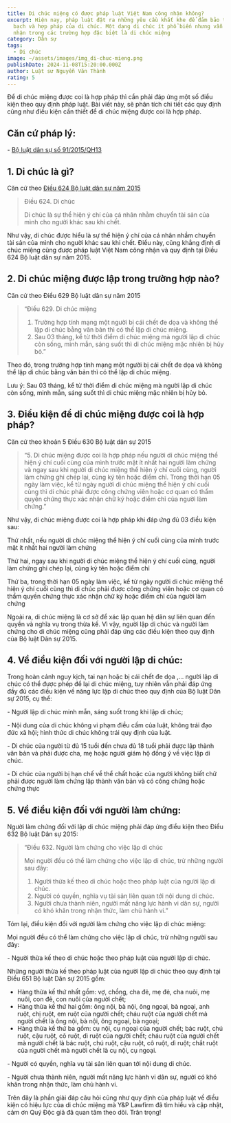 ```yaml
---
title: Di chúc miệng có được pháp luật Việt Nam công nhận không?
excerpt: Hiện nay, pháp luật đặt ra những yêu cầu khắt khe để đảm bảo tính minh
  bạch và hợp pháp của di chúc. Một dạng di chúc ít phổ biến nhưng vẫn được công
  nhận trong các trường hợp đặc biệt là di chúc miệng
category: Dân sự
tags:
  - Di chúc
image: ~/assets/images/img_di-chuc-mieng.png
publishDate: 2024-11-08T15:20:00.000Z
author: Luật sư Nguyễn Văn Thành
rating: 5
---
```


Để di chúc miệng được coi là hợp pháp thì cần phải đáp ứng một số điều kiện theo quy định pháp luật. Bài viết này, sẽ phân tích chi tiết các quy định cũng như điều kiện cần thiết để di chúc miệng được coi là hợp pháp.

## Căn cứ pháp lý:

\- [Bộ luật dân sự số 91/2015/QH13](https://yplawfirm.vn/tin-tuc-phap-luat/van-ban-phap-luat/bo-luat-dan-su-so-91-2015-qh13-35910.htm)

## 1. Di chúc là gì?

Căn cứ theo [Điều 624 Bộ luật dân sự năm 2015](https://yplawfirm.vn/tin-tuc-phap-luat/van-ban-phap-luat/bo-luat-dan-su-so-91-2015-qh13-35910.htm)

> Điều 624. Di chúc
>
> Di chúc là sự thể hiện ý chí của cá nhân nhằm chuyển tài sản của mình cho người khác sau khi chết.

Như vậy, di chúc được hiểu là sự thể hiện ý chí của cá nhân nhầm chuyển tài sản của mình cho người khác sau khi chết. Điều này, cũng khẳng định di chúc miệng cũng được pháp luật Việt Nam công nhận và quy định tại Điều 624 Bộ luật dân sự năm 2015.

## 2. Di chúc miệng được lập trong trường hợp nào?

Căn cứ theo Điều 629 Bộ luật dân sự năm 2015

> “Điều 629. Di chúc miệng
>
> 1. Trường hợp tính mạng một người bị cái chết đe dọa và không thể lập di chúc bằng văn bản thì có thể lập di chúc miệng.
> 2. Sau 03 tháng, kể từ thời điểm di chúc miệng mà người lập di chúc còn sống, minh mẫn, sáng suốt thì di chúc miệng mặc nhiên bị hủy bỏ.”

Theo đó, trong trường hợp tính mạng một người bị cái chết đe dọa và không thể lập di chúc bằng văn bản thì có thể lập di chúc miệng.

Lưu ý: Sau 03 tháng, kể từ thời điểm di chúc miệng mà người lập di chúc còn sống, minh mẫn, sáng suốt thì di chúc miệng mặc nhiên bị hủy bỏ.

## 3. Điều kiện để di chúc miệng được coi là hợp pháp?

Căn cứ theo khoản 5 Điều 630 Bộ luật dân sự 2015

> “5. Di chúc miệng được coi là hợp pháp nếu người di chúc miệng thể hiện ý chí cuối cùng của mình trước mặt ít nhất hai người làm chứng và ngay sau khi người di chúc miệng thể hiện ý chí cuối cùng, người làm chứng ghi chép lại, cùng ký tên hoặc điểm chỉ. Trong thời hạn 05 ngày làm việc, kể từ ngày người di chúc miệng thể hiện ý chí cuối cùng thì di chúc phải được công chứng viên hoặc cơ quan có thẩm quyền chứng thực xác nhận chữ ký hoặc điểm chỉ của người làm chứng.”

Như vậy, di chúc miệng được coi là hợp pháp khi đáp ứng đủ 03 điều kiện sau:

Thứ nhất, nếu người di chúc miệng thể hiện ý chí cuối cùng của mình trước mặt ít nhất hai người làm chứng

Thứ hai, ngay sau khi người di chúc miệng thể hiện ý chí cuối cùng, người làm chứng ghi chép lại, cùng ký tên hoặc điểm chỉ

Thứ ba, trong thời hạn 05 ngày làm việc, kể từ ngày người di chúc miệng thể hiện ý chí cuối cùng thì di chúc phải được công chứng viên hoặc cơ quan có thẩm quyền chứng thực xác nhận chữ ký hoặc điểm chỉ của người làm chứng

Ngoài ra, di chúc miệng là cơ sở để xác lập quan hệ dân sự liên quan đến quyền và nghĩa vụ trong thừa kế. Vì vậy, người lập di chúc và người làm chứng cho di chúc miệng cũng phải đáp ứng các điều kiện theo quy định của Bộ luật Dân sự 2015.

## 4. Về điều kiện đối với người lập di chúc:

Trong hoàn cảnh nguy kịch, tai nạn hoặc bị cái chết đe dọa ,... người lập di chúc có thể được phép để lại di chúc miệng, tuy nhiên vẫn phải đáp ứng đầy đủ các điều kiện về năng lực lập di chúc theo quy định của Bộ luật Dân sự 2015, cụ thể:

\- Người lập di chúc minh mẫn, sáng suốt trong khi lập di chúc;

\- Nội dung của di chúc không vi phạm điều cấm của luật, không trái đạo đức xã hội; hình thức di chúc không trái quy định của luật.

\- Di chúc của người từ đủ 15 tuổi đến chưa đủ 18 tuổi phải được lập thành văn bản và phải được cha, mẹ hoặc người giám hộ đồng ý về việc lập di chúc.

\- Di chúc của người bị hạn chế về thể chất hoặc của người không biết chữ phải được người làm chứng lập thành văn bản và có công chứng hoặc chứng thực

## 5. Về điều kiện đối với người làm chứng:

Người làm chứng đối với lập di chúc miệng phải đáp ứng điều kiện theo Điều 632 Bộ luật Dân sự 2015:

> “Điều 632. Người làm chứng cho việc lập di chúc
>
> Mọi người đều có thể làm chứng cho việc lập di chúc, trừ những người sau đây:
>
> 1. Người thừa kế theo di chúc hoặc theo pháp luật của người lập di chúc.
> 2. Người có quyền, nghĩa vụ tài sản liên quan tới nội dung di chúc.
> 3. Người chưa thành niên, người mất năng lực hành vi dân sự, người có khó khăn trong nhận thức, làm chủ hành vi.”

Tóm lại, điều kiện đối với người làm chứng cho việc lập di chúc miệng:

Mọi người đều có thể làm chứng cho việc lập di chúc, trừ những người sau đây:

\- Người thừa kế theo di chúc hoặc theo pháp luật của người lập di chúc.

Những người thừa kế theo pháp luật của người lập di chúc theo quy định tại Điều 651 Bộ luật Dân sự 2015 gồm:

- Hàng thừa kế thứ nhất gồm: vợ, chồng, cha đẻ, mẹ đẻ, cha nuôi, mẹ nuôi, con đẻ, con nuôi của người chết;
- Hàng thừa kế thứ hai gồm: ông nội, bà nội, ông ngoại, bà ngoại, anh ruột, chị ruột, em ruột của người chết; cháu ruột của người chết mà người chết là ông nội, bà nội, ông ngoại, bà ngoại;
- Hàng thừa kế thứ ba gồm: cụ nội, cụ ngoại của người chết; bác ruột, chú ruột, cậu ruột, cô ruột, dì ruột của người chết; cháu ruột của người chết mà người chết là bác ruột, chú ruột, cậu ruột, cô ruột, dì ruột; chắt ruột của người chết mà người chết là cụ nội, cụ ngoại.

\- Người có quyền, nghĩa vụ tài sản liên quan tới nội dung di chúc.

\- Người chưa thành niên, người mất năng lực hành vi dân sự, người có khó khăn trong nhận thức, làm chủ hành vi.

Trên đây là phần giải đáp câu hỏi cũng như quy định của pháp luật về điều kiện có hiệu lực của di chúc miệng mà Y&P Lawfirm đã tìm hiểu và cập nhật, cảm ơn Quý Độc giả đã quan tâm theo dõi. Trân trọng!
